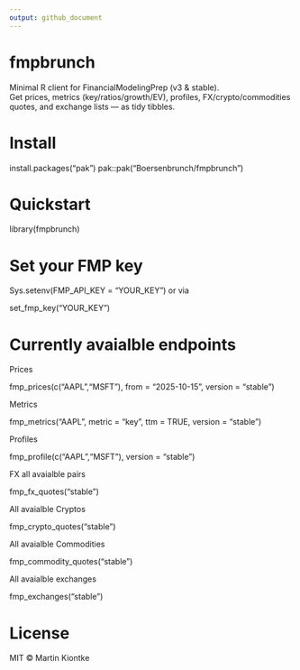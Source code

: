 ```yaml
---
output: github_document
---
```


# fmpbrunch

Minimal R client for FinancialModelingPrep (v3 & stable).  
Get prices, metrics (key/ratios/growth/EV), profiles, FX/crypto/commodities quotes, and exchange lists — as tidy tibbles.

################
# Install
################


install.packages("pak")
pak::pak("Boersenbrunch/fmpbrunch")




#  Quickstart


library(fmpbrunch)


# Set your FMP key
Sys.setenv(FMP_API_KEY = "YOUR_KEY") or via  

set_fmp_key("YOUR_KEY")




#  Currently avaialble endpoints


Prices

fmp_prices(c("AAPL","MSFT"), from = "2025-10-15", version = "stable") 

Metrics

fmp_metrics("AAPL", metric = "key", ttm = TRUE, version = "stable") 

Profiles

fmp_profile(c("AAPL","MSFT"), version = "stable")

FX all avaialble pairs  

fmp_fx_quotes("stable")  

All avaialble Cryptos

fmp_crypto_quotes("stable")  

All avaialble Commodities

fmp_commodity_quotes("stable") 

All avaialble exchanges

fmp_exchanges("stable")         



#     License


MIT © Martin Kiontke

